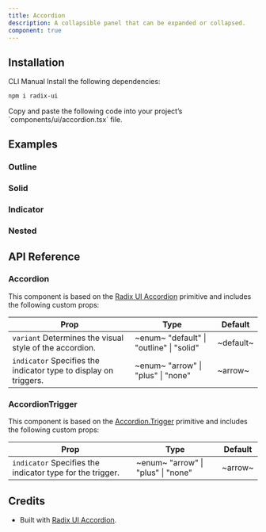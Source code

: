 ```yaml
---
title: Accordion
description: A collapsible panel that can be expanded or collapsed.
component: true
---
```


<ExamplePreview path="accordion/default" />

## Installation

<Tabs defaultValue="cli">

<TabsList>
  <TabsTrigger value="cli">CLI</TabsTrigger>
  <TabsTrigger value="manual">Manual</TabsTrigger>
</TabsList>

<TabsContent value="cli">
  <CliCommands name="accordion" />
</TabsContent>

<TabsContent value="manual">    
<Steps>
<Step>
Install the following dependencies:

```bash
npm i radix-ui
```

</Step>

<Step>
Copy and paste the following code into your project’s `components/ui/accordion.tsx` file.

<ComponentPreview name="accordion" />

</Step>
</Steps>

</TabsContent>

</Tabs>

## Examples

### Outline

<ExamplePreview path="accordion/outline" />

### Solid

<ExamplePreview path="accordion/solid" />

### Indicator

<ExamplePreview path="accordion/indicator" />

### Nested

<ExamplePreview path="accordion/nested" />

## API Reference

### Accordion

This component is based on the [Radix UI Accordion](https://www.radix-ui.com/primitives/docs/components/accordion#root) primitive and includes the following custom props:

| **Prop**                                                                                    | **Type**                                                              | **Default** |
| ------------------------------------------------------------------------------------------- | --------------------------------------------------------------------- | ----------- |
| `variant` <PopoverInfo>Determines the visual style of the accordion.</PopoverInfo>          | ~enum~ <PopoverInfo> "default" \| "outline" \| "solid" </PopoverInfo> | ~default~   |
| `indicator` <PopoverInfo>Specifies the indicator type to display on triggers.</PopoverInfo> | ~enum~ <PopoverInfo> "arrow" \| "plus" \| "none" </PopoverInfo>       | ~arrow~     |

### AccordionTrigger

This component is based on the [Accordion.Trigger](https://www.radix-ui.com/primitives/docs/components/accordion#trigger) primitive and includes the following custom props:

| **Prop**                                                                             | **Type**                                                        | **Default** |
| ------------------------------------------------------------------------------------ | --------------------------------------------------------------- | ----------- |
| `indicator` <PopoverInfo>Specifies the indicator type for the trigger.</PopoverInfo> | ~enum~ <PopoverInfo> "arrow" \| "plus" \| "none" </PopoverInfo> | ~arrow~     |

## Credits

- Built with [Radix UI Accordion](https://www.radix-ui.com/primitives/docs/components/accordion).
